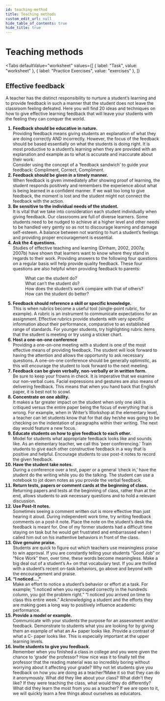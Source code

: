 ```yaml
---
id: teaching-method
title: Teaching methods
custom_edit_url: null
hide_table_of_contents: true
hide_title: true
---
```



<Theme alcohols />

# Teaching methods

<Tabs
  defaultValue="worksheet"
  values={[
    { label: "Task", value: "worksheet" },
    { label: "Practice Exercises", value: "exercises" },
  ]}
>

<TabItem value="worksheet">

## Effective feedback

A teacher has the distinct responsibility to nurture a student’s learning and to provide feedback in such a manner that the student does not leave the classroom feeling defeated. Here you will find 20 ideas and techniques on how to give effective learning feedback that will leave your students with the feeling they can conquer the world.

<ol>
  <strong>
    <li>Feedback should be educative in nature.</li>
  </strong>
  Providing feedback means giving students an explanation of what they are doing
  correctly AND incorrectly. However, the focus of the feedback should be based essentially
  on what the students is doing right. It is most productive to a student’s learning
  when they are provided with an explanation and example as to what is accurate and
  inaccurate about their work.
  <br />
  Consider using the concept of a ‘feedback sandwich’ to guide your feedback: Compliment,
  Correct, Compliment.
  <strong>
    <li>Feedback should be given in a timely manner.</li>
  </strong>
  When feedback is given immediately after showing proof of learning, the student
  responds positively and remembers the experience about what is being learned in
  a confident manner. If we wait too long to give feedback, the moment is lost and
  the student might not connect the feedback with the action.
  <strong>
    <li>Be sensitive to the individual needs of the student.</li>
  </strong>
  It is vital that we take into consideration each student individually when giving
  feedback. Our classrooms are full of diverse learners. Some students need to be
  nudged to achieve at a higher level and other needs to be handled very gently so
  as not to discourage learning and damage self-esteem. A balance between not wanting
  to hurt a student’s feelings and providing proper encouragement is essential.
  <strong>
    <li>Ask the 4 questions.</li>
  </strong>
  Studies of effective teaching and learning (Dinham, 2002, 2007a; 2007b) have shown
  that learners want to know where they stand in regards to their work. Providing
  answers to the following four questions on a regular basis will help provide quality
  feedback. These four questions are also helpful when providing feedback to parents:
  <br />
  <dl>
    <dd>What can the student do?</dd>
    <dd>What can’t the student do?</dd>
    <dd>How does the student’s work compare with that of others?</dd>
    <dd>How can the student do better?</dd>
  </dl>
  <strong>
    <li>Feedback should reference a skill or specific knowledge.</li>
  </strong>
  This is when rubrics become a useful tool (single-point rubric, for example). A
  rubric is an instrument to communicate expectations for an assignment. Effective
  rubrics provide students with very specific information about their performance,
  comparative to an established range of standards. For younger students, try highlighting
  rubric items that the student is meeting or try using a sticker chart.
  <strong>
    <li>Host a one-on-one conference</li>
  </strong>
  Providing a one-on-one meeting with a student is one of the most effective means
  of providing feedback. The student will look forward to having the attention and
  allows the opportunity to ask necessary questions. A one-on-one conference should
  be generally optimistic, as this will encourage the student to look forward to
  the next meeting.
  <strong>
    <li>Feedback can be given verbally, non-verbally or in written form.</li>
  </strong>
  Be sure to keep your frowns in check. It is imperative that we examine our non-verbal
  cues. Facial expressions and gestures are also means of delivering feedback. This
  means that when you hand back that English paper, it is best not to scowl.
  <strong>
    <li>Concentrate on one ability.</li>
  </strong>
  It makes a far greater impact on the student when only one skill is critiqued versus
  the entire paper being the focus of everything that is wrong. For example, when
  in Writer’s Workshop at the elementary level, a teacher can let students know that
  for that day he/she was going to be checking on the indentation of paragraphs within
  their writing. The next day would feature a new focus.
  <strong>
    <li>Educate students on how to give feedback to each other. </li>
  </strong>
  Model for students what appropriate feedback looks like and sounds like. As an
  elementary teacher, we call this ‘peer conferencing.’ Train students to give each
  other constructive feedback in a way that is positive and helpful. Encourage students
  to use post-it notes to record the given feedback.
  <strong>
    <li>Have the student take notes.</li>
  </strong>
  During a conference over a test, paper or a general ‘check in,’ have the student
  do the writing while you do the talking. The student can use a notebook to jot
  down notes as you provide the verbal feedback.
  <strong>
    <li>Return tests, papers or comment cards at the beginning of class. </li>
  </strong>
  Returning papers and tests at the beginning of class, rather than at the end, allows
  students to ask necessary questions and to hold a relevant discussion.
  <strong>
    <li>Use Post-It notes.</li>
  </strong>
  Sometimes seeing a comment written out is more effective than just hearing it aloud.
  During independent work time, try writing feedback comments on a post-it note.
  Place the note on the student’s desk the feedback is meant for. One of my former
  students had a difficult time staying on task but he would get frustrated and embarrassed
  when I called him out on his inattentive behaviors in front of the class.
  <strong>
    <li>Give genuine praise.</li>
  </strong>
  Students are quick to figure out which teachers use meaningless praise to win approval.
  If you are constantly telling your students “Good Job” or “Nice Work” then, over
  time, these words become meaningless. Make a big deal out of a student’s A+ on
  that vocabulary test. If you are thrilled with a student’s recent on-task behaviors,
  go above and beyond with the encouragement and praise.
  <strong>
    <li>“I noticed....”</li>
  </strong>
  Make an effort to notice a student’s behavior or effort at a task. For example;
  “I noticed when you regrouped correctly in the hundreds column, you got the problem
  right.” “I noticed you arrived on time to class this entire week.” Acknowledging
  a student and the efforts they are making goes a long way to positively influence
  academic performance.
  <strong>
    <li>Provide a model or example.</li>
  </strong>
  Communicate with your students the purpose for an assessment and/or feedback. Demonstrate
  to students what you are looking for by giving them an example of what an A+ paper
  looks like. Provide a contrast of what a C- paper looks like. This is especially
  important at the upper learning levels.
  <strong>
    <li>Invite students to give you feedback.</li>
  </strong>
  Remember when you finished a class in college and you were given the chance to
  ‘grade’ the professor? How nice was it to finally tell the professor that the reading
  material was so incredibly boring without worrying about it affecting your grade?
  Why not let students give you feedback on how you are doing as a teacher?Make it
  so that they can do it anonymously. What did they like about your class? What didn’t
  they like? If they were teaching the class, what would they do differently? What
  did they learn the most from you as a teacher? If we are open to it, we will quickly
  learn a few things about ourselves as educators.
</ol>

</TabItem>

<TabItem value="exercises">
  <Frame src="https://learningapps.org/watch?v=p2kktzbsc21" height="680px" />
</TabItem>

</Tabs>

